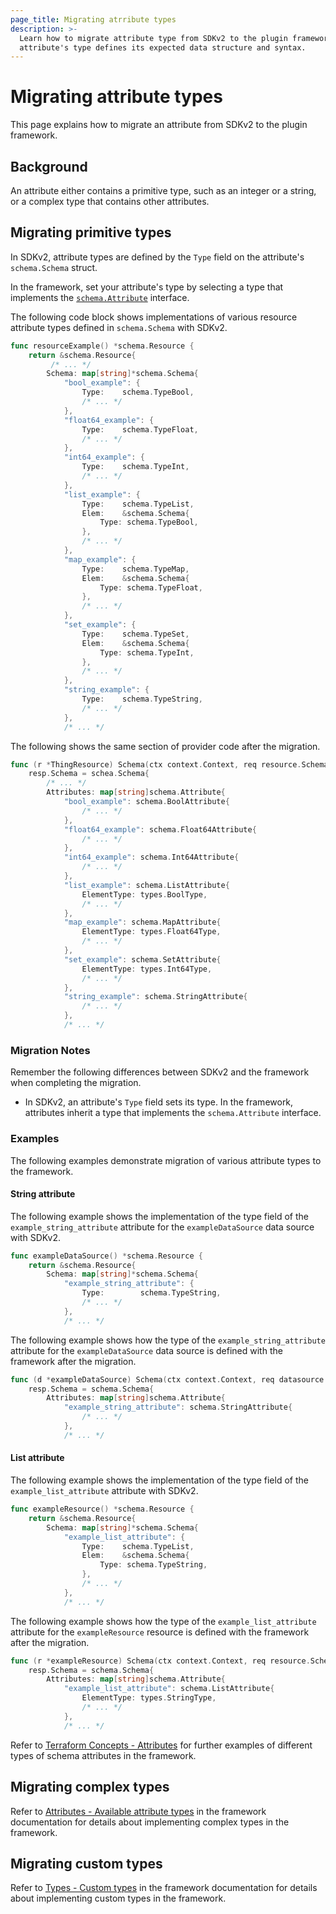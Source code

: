 ```yaml
---
page_title: Migrating atrribute types
description: >-
  Learn how to migrate attribute type from SDKv2 to the plugin framework. An
  attribute's type defines its expected data structure and syntax.
---
```


# Migrating attribute types

This page explains how to migrate an attribute from SDKv2 to the plugin
framework.

## Background

An attribute either contains a primitive type, such as an integer or a string,
or a complex type that contains other attributes.

## Migrating primitive types

In SDKv2, attribute types are defined by the `Type` field on the attribute's
`schema.Schema` struct.

In the framework, set your attribute's type by selecting a type that implements
the
[`schema.Attribute`](https://pkg.go.dev/github.com/hashicorp/terraform-plugin-framework/resource/schema#Attribute)
interface.

The following code block shows implementations of various resource attribute
types defined in `schema.Schema` with SDKv2.

<CodeBlockConfig filename="SDKv2">

```go
func resourceExample() *schema.Resource {
    return &schema.Resource{
         /* ... */
        Schema: map[string]*schema.Schema{
            "bool_example": {
                Type:    schema.TypeBool,
                /* ... */
            },
            "float64_example": {
                Type:    schema.TypeFloat,
                /* ... */
            },
            "int64_example": {
                Type:    schema.TypeInt,
                /* ... */
            },
            "list_example": {
                Type:    schema.TypeList,
                Elem:    &schema.Schema{
			        Type: schema.TypeBool,
		        },
                /* ... */
            },
            "map_example": {
                Type:    schema.TypeMap,
                Elem:    &schema.Schema{
			        Type: schema.TypeFloat,
		        },
                /* ... */
            },
            "set_example": {
                Type:    schema.TypeSet,
                Elem:    &schema.Schema{
			        Type: schema.TypeInt,
		        },
                /* ... */
            },
            "string_example": {
                Type:    schema.TypeString,
                /* ... */
            },
            /* ... */
```

</CodeBlockConfig>

The following shows the same section of provider code after the migration.

<CodeBlockConfig filename="Framework">

```go
func (r *ThingResource) Schema(ctx context.Context, req resource.SchemaRequest, resp *resource.SchemaResponse) {
    resp.Schema = schea.Schema{
        /* ... */
        Attributes: map[string]schema.Attribute{
            "bool_example": schema.BoolAttribute{
				/* ... */
			},
			"float64_example": schema.Float64Attribute{
				/* ... */
			},
			"int64_example": schema.Int64Attribute{
				/* ... */
			},
			"list_example": schema.ListAttribute{
				ElementType: types.BoolType,
				/* ... */
			},
			"map_example": schema.MapAttribute{
				ElementType: types.Float64Type,
				/* ... */
			},
			"set_example": schema.SetAttribute{
				ElementType: types.Int64Type,
				/* ... */
			},
			"string_example": schema.StringAttribute{
				/* ... */
			},
            /* ... */
```

</CodeBlockConfig>

### Migration Notes

Remember the following differences between SDKv2 and the framework when
completing the migration.

- In SDKv2, an attribute's `Type` field sets its type. In the framework,
  attributes inherit a type that implements the `schema.Attribute` interface.

### Examples

The following examples demonstrate migration of various attribute types to the
framework.

#### String attribute

The following example shows the implementation of the type field of the
`example_string_attribute` attribute for the `exampleDataSource` data source
with SDKv2.

<CodeBlockConfig filename="SDKv2">

```go
func exampleDataSource() *schema.Resource {
    return &schema.Resource{
        Schema: map[string]*schema.Schema{
            "example_string_attribute": {
                Type:        schema.TypeString,
                /* ... */
            },
            /* ... */
```

</CodeBlockConfig>

The following example shows how the type of the `example_string_attribute`
attribute for the `exampleDataSource` data source is defined with the framework
after the migration.

<CodeBlockConfig filename="Framework">

```go
func (d *exampleDataSource) Schema(ctx context.Context, req datasource.SchemaRequest, resp *datasource.SchemaResponse) {
    resp.Schema = schema.Schema{
        Attributes: map[string]schema.Attribute{
            "example_string_attribute": schema.StringAttribute{
                /* ... */
            },
            /* ... */
```

</CodeBlockConfig>

#### List attribute

The following example shows the implementation of the type field of the
`example_list_attribute` attribute with SDKv2.

<CodeBlockConfig filename="SDKv2">

```go
func exampleResource() *schema.Resource {
    return &schema.Resource{
        Schema: map[string]*schema.Schema{
            "example_list_attribute": {
                Type:    schema.TypeList,
                Elem:    &schema.Schema{
			        Type: schema.TypeString,
		        },
                /* ... */
            },
            /* ... */
```

</CodeBlockConfig>

The following example shows how the type of the `example_list_attribute`
attribute for the `exampleResource` resource is defined with the framework after
the migration.

<CodeBlockConfig filename="Framework">

```go
func (r *exampleResource) Schema(ctx context.Context, req resource.SchemaRequest, resp *resource.SchemaResponse) {
    resp.Schema = schema.Schema{
        Attributes: map[string]schema.Attribute{
            "example_list_attribute": schema.ListAttribute{
                ElementType: types.StringType,
                /* ... */
            },
            /* ... */
```

</CodeBlockConfig>

Refer to [Terraform Concepts -
Attributes](/terraform/plugin/framework/handling-data/terraform-concepts#attributes)
for further examples of different types of schema attributes in the framework.

## Migrating complex types

Refer to [Attributes - Available attribute
types](/terraform/plugin/framework/handling-data/attributes#available-attribute-types)
in the framework documentation for details about implementing complex types in
the framework.

## Migrating custom types

Refer to [Types - Custom
types](/terraform/plugin/framework/handling-data/types/custom) in the framework
documentation for details about implementing custom types in the framework.
